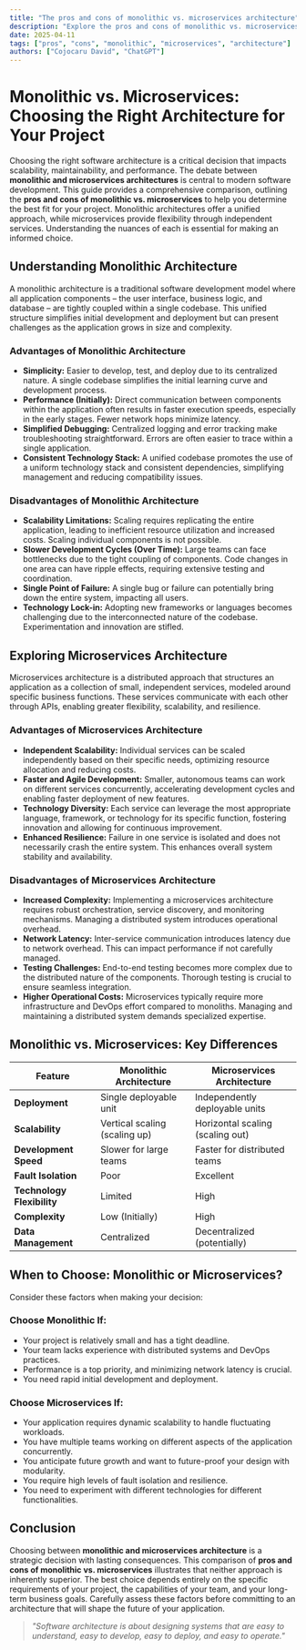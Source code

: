 ```yaml
---
title: "The pros and cons of monolithic vs. microservices architecture"
description: "Explore the pros and cons of monolithic vs. microservices architecture in this detailed guide, offering insights, strategies, and practical tips to enhance your understanding and application of the topic."
date: 2025-04-11
tags: ["pros", "cons", "monolithic", "microservices", "architecture"]
authors: ["Cojocaru David", "ChatGPT"]
---
```


# Monolithic vs. Microservices: Choosing the Right Architecture for Your Project

Choosing the right software architecture is a critical decision that impacts scalability, maintainability, and performance. The debate between **monolithic and microservices architectures** is central to modern software development. This guide provides a comprehensive comparison, outlining the **pros and cons of monolithic vs. microservices** to help you determine the best fit for your project. Monolithic architectures offer a unified approach, while microservices provide flexibility through independent services. Understanding the nuances of each is essential for making an informed choice.

## Understanding Monolithic Architecture

A monolithic architecture is a traditional software development model where all application components – the user interface, business logic, and database – are tightly coupled within a single codebase. This unified structure simplifies initial development and deployment but can present challenges as the application grows in size and complexity.

### Advantages of Monolithic Architecture

- **Simplicity:** Easier to develop, test, and deploy due to its centralized nature. A single codebase simplifies the initial learning curve and development process.
- **Performance (Initially):** Direct communication between components within the application often results in faster execution speeds, especially in the early stages. Fewer network hops minimize latency.
- **Simplified Debugging:** Centralized logging and error tracking make troubleshooting straightforward. Errors are often easier to trace within a single application.
- **Consistent Technology Stack:** A unified codebase promotes the use of a uniform technology stack and consistent dependencies, simplifying management and reducing compatibility issues.

### Disadvantages of Monolithic Architecture

- **Scalability Limitations:** Scaling requires replicating the entire application, leading to inefficient resource utilization and increased costs. Scaling individual components is not possible.
- **Slower Development Cycles (Over Time):** Large teams can face bottlenecks due to the tight coupling of components. Code changes in one area can have ripple effects, requiring extensive testing and coordination.
- **Single Point of Failure:** A single bug or failure can potentially bring down the entire system, impacting all users.
- **Technology Lock-in:** Adopting new frameworks or languages becomes challenging due to the interconnected nature of the codebase. Experimentation and innovation are stifled.

## Exploring Microservices Architecture

Microservices architecture is a distributed approach that structures an application as a collection of small, independent services, modeled around specific business functions. These services communicate with each other through APIs, enabling greater flexibility, scalability, and resilience.

### Advantages of Microservices Architecture

- **Independent Scalability:** Individual services can be scaled independently based on their specific needs, optimizing resource allocation and reducing costs.
- **Faster and Agile Development:** Smaller, autonomous teams can work on different services concurrently, accelerating development cycles and enabling faster deployment of new features.
- **Technology Diversity:** Each service can leverage the most appropriate language, framework, or technology for its specific function, fostering innovation and allowing for continuous improvement.
- **Enhanced Resilience:** Failure in one service is isolated and does not necessarily crash the entire system. This enhances overall system stability and availability.

### Disadvantages of Microservices Architecture

- **Increased Complexity:** Implementing a microservices architecture requires robust orchestration, service discovery, and monitoring mechanisms. Managing a distributed system introduces operational overhead.
- **Network Latency:** Inter-service communication introduces latency due to network overhead. This can impact performance if not carefully managed.
- **Testing Challenges:** End-to-end testing becomes more complex due to the distributed nature of the components. Thorough testing is crucial to ensure seamless integration.
- **Higher Operational Costs:** Microservices typically require more infrastructure and DevOps effort compared to monoliths. Managing and maintaining a distributed system demands specialized expertise.

## Monolithic vs. Microservices: Key Differences

| Feature                    | Monolithic Architecture       | Microservices Architecture       |
| -------------------------- | ----------------------------- | -------------------------------- |
| **Deployment**             | Single deployable unit        | Independently deployable units   |
| **Scalability**            | Vertical scaling (scaling up) | Horizontal scaling (scaling out) |
| **Development Speed**      | Slower for large teams        | Faster for distributed teams     |
| **Fault Isolation**        | Poor                          | Excellent                        |
| **Technology Flexibility** | Limited                       | High                             |
| **Complexity**             | Low (Initially)               | High                             |
| **Data Management**        | Centralized                   | Decentralized (potentially)      |

## When to Choose: Monolithic or Microservices?

Consider these factors when making your decision:

### Choose Monolithic If:

- Your project is relatively small and has a tight deadline.
- Your team lacks experience with distributed systems and DevOps practices.
- Performance is a top priority, and minimizing network latency is crucial.
- You need rapid initial development and deployment.

### Choose Microservices If:

- Your application requires dynamic scalability to handle fluctuating workloads.
- You have multiple teams working on different aspects of the application concurrently.
- You anticipate future growth and want to future-proof your design with modularity.
- You require high levels of fault isolation and resilience.
- You need to experiment with different technologies for different functionalities.

## Conclusion

Choosing between **monolithic and microservices architecture** is a strategic decision with lasting consequences. This comparison of **pros and cons of monolithic vs. microservices** illustrates that neither approach is inherently superior. The best choice depends entirely on the specific requirements of your project, the capabilities of your team, and your long-term business goals. Carefully assess these factors before committing to an architecture that will shape the future of your application.

> _"Software architecture is about designing systems that are easy to understand, easy to develop, easy to deploy, and easy to operate."_
